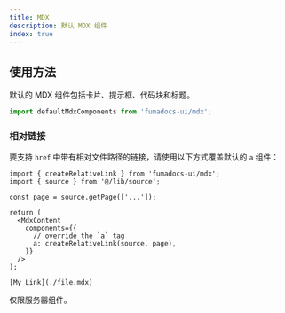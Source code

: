```yaml
---
title: MDX
description: 默认 MDX 组件
index: true
---
```


## 使用方法

默认的 MDX 组件包括卡片、提示框、代码块和标题。

```ts
import defaultMdxComponents from 'fumadocs-ui/mdx';
```

### 相对链接

要支持 `href` 中带有相对文件路径的链接，请使用以下方式覆盖默认的 `a` 组件：

```tsx
import { createRelativeLink } from 'fumadocs-ui/mdx';
import { source } from '@/lib/source';

const page = source.getPage(['...']);

return (
  <MdxContent
    components={{
      // override the `a` tag
      a: createRelativeLink(source, page),
    }}
  />
);
```

```mdx
[My Link](./file.mdx)
```

<Callout type="warn">仅限服务器组件。</Callout>
